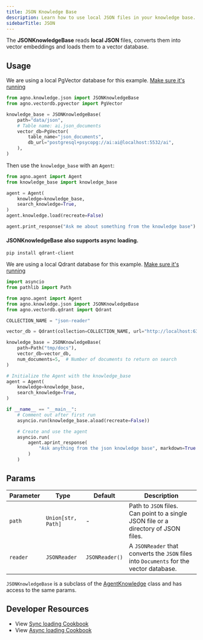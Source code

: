 ```yaml
---
title: JSON Knowledge Base
description: Learn how to use local JSON files in your knowledge base.
sidebarTitle: JSON
---
```


The **JSONKnowledgeBase** reads **local JSON** files, converts them into vector embeddings and loads them to a vector database.

## Usage

<Note>

We are using a local PgVector database for this example. [Make sure it's running](https://docs.agno.com/vectordb/pgvector)

</Note>

```python knowledge_base.py
from agno.knowledge.json import JSONKnowledgeBase
from agno.vectordb.pgvector import PgVector

knowledge_base = JSONKnowledgeBase(
    path="data/json",
    # Table name: ai.json_documents
    vector_db=PgVector(
        table_name="json_documents",
        db_url="postgresql+psycopg://ai:ai@localhost:5532/ai",
    ),
)
```

Then use the `knowledge_base` with an `Agent`:

```python agent.py
from agno.agent import Agent
from knowledge_base import knowledge_base

agent = Agent(
    knowledge=knowledge_base,
    search_knowledge=True,
)
agent.knowledge.load(recreate=False)

agent.print_response("Ask me about something from the knowledge base")
```

#### JSONKnowledgeBase also supports async loading.

```shell
pip install qdrant-client
```
We are using a local Qdrant database for this example. [Make sure it's running](https://docs.agno.com/vectordb/qdrant)

```python async_knowledge_base.py
import asyncio
from pathlib import Path

from agno.agent import Agent
from agno.knowledge.json import JSONKnowledgeBase
from agno.vectordb.qdrant import Qdrant

COLLECTION_NAME = "json-reader"

vector_db = Qdrant(collection=COLLECTION_NAME, url="http://localhost:6333")

knowledge_base = JSONKnowledgeBase(
    path=Path("tmp/docs"),
    vector_db=vector_db,
    num_documents=5,  # Number of documents to return on search
)

# Initialize the Agent with the knowledge_base
agent = Agent(
    knowledge=knowledge_base,
    search_knowledge=True,
)

if __name__ == "__main__":
    # Comment out after first run
    asyncio.run(knowledge_base.aload(recreate=False))

    # Create and use the agent
    asyncio.run(
        agent.aprint_response(
            "Ask anything from the json knowledge base", markdown=True
        )
    )
```

## Params

| Parameter | Type               | Default        | Description                                                                             |
| --------- | ------------------ | -------------- | --------------------------------------------------------------------------------------- |
| `path`    | `Union[str, Path]` | -              | Path to `JSON` files.<br/>Can point to a single JSON file or a directory of JSON files. |
| `reader`  | `JSONReader`       | `JSONReader()` | A `JSONReader` that converts the `JSON` files into `Documents` for the vector database. |

`JSONKnowledgeBase` is a subclass of the [AgentKnowledge](/reference/knowledge/base) class and has access to the same params.

## Developer Resources

- View [Sync loading Cookbook](https://github.com/agno-agi/agno/blob/main/cookbook/agent_concepts/knowledge/json_kb.py)
- View [Async loading Cookbook](https://github.com/agno-agi/agno/blob/main/cookbook/agent_concepts/knowledge/json_kb_async.py)
